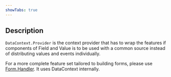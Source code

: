 ```yaml
---
showTabs: true
---
```


## Description

`DataContext.Provider` is the context provider that has to wrap the features if components of Field and Value is to be used with a common source instead of distributing values and events individually.

For a more complete feature set tailored to building forms, please use [Form.Handler](/uilib/extensions/forms/extended-features/Form/Handler). It uses DataContext internally.
